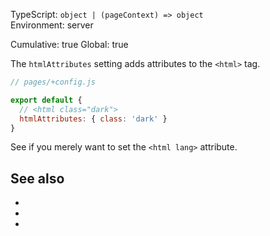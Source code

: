 

TypeScript: `object | (pageContext) => object`  
Environment: server  
<Link href="/config#cumulative">Cumulative</Link>: true  
<Link href="/config#global">Global</Link>: true  

<ProvidedBy noCustomGuide />

The `htmlAttributes` setting adds attributes to the `<html>` tag.

```js
// pages/+config.js

export default {
  // <html class="dark">
  htmlAttributes: { class: 'dark' }
}
```

See <Link href="/lang" /> if you merely want to set the `<html lang>` attribute.


## See also

- <Link href="/lang" />
- <Link href="/head-tags" />
- <Link href="/settings#html-shell" doNotInferSectionTitle />
